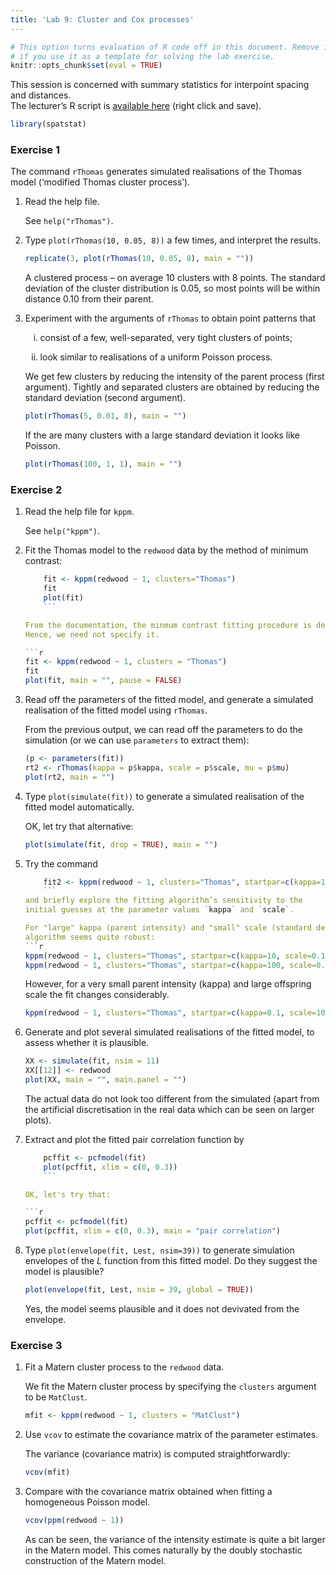 ```yaml
---
title: 'Lab 9: Cluster and Cox processes'
---
```


```r
# This option turns evaluation of R code off in this document. Remove it
# if you use it as a template for solving the lab exercise.
knitr::opts_chunk$set(eval = TRUE)
```

This session is concerned with summary statistics for interpoint
spacing and distances.  
The lecturer's R script is [available here](https://raw.githubusercontent.com/spatstat/testWorkshop/master/Scripts/script09.R) (right click and save).

```r
library(spatstat)
```

### Exercise 1

The command `rThomas` generates simulated realisations of
the Thomas model (‘modified Thomas cluster process’).

1.  Read the help file.

    See `help("rThomas")`.

2.  Type `plot(rThomas(10, 0.05, 8))` a few times, and
    interpret the results.

    ```r
    replicate(3, plot(rThomas(10, 0.05, 8), main = ""))
    ```

    A clustered process -- on average 10 clusters with 8 points. The standard
    deviation of the cluster distribution is 0.05, so most points will be within
    distance 0.10 from their parent.

3.  Experiment with the arguments of `rThomas` to obtain
    point patterns that
    
    i.  consist of a few, well-separated, very tight clusters of
        points;
        
    ii. look similar to realisations of a uniform Poisson process.

    We get few clusters by reducing the intensity of the parent process (first argument).
    Tightly and separated clusters are obtained by reducing the standard deviation
    (second argument).

    ```r
    plot(rThomas(5, 0.01, 8), main = "")
    ```

    If the are many clusters with a large standard deviation it looks like Poisson.

    ```r
    plot(rThomas(100, 1, 1), main = "")
    ```


### Exercise 2

1.  Read the help file for `kppm`.

    See `help("kppm")`.

2.  Fit the Thomas model to the `redwood` data by the
    method of minimum contrast:
    ```r
    fit <- kppm(redwood ~ 1, clusters="Thomas")
    fit
    plot(fit)
    ```

    From the documentation, the minmum contrast fitting procedure is default.
    Hence, we need not specify it.

    ```r
    fit <- kppm(redwood ~ 1, clusters = "Thomas")
    fit
    plot(fit, main = "", pause = FALSE) 
    ```

3.  Read off the parameters of the fitted model, and generate a
    simulated realisation of the fitted model using `rThomas`.

    From the previous output, we can read off the parameters to do the simulation
    (or we can use `parameters` to extract them):

    ```r
    (p <- parameters(fit))
    rt2 <- rThomas(kappa = p$kappa, scale = p$scale, mu = p$mu)
    plot(rt2, main = "")
    ```

4.  Type `plot(simulate(fit))` to generate a simulated realisation
    of the fitted model automatically.

    OK, let try that alternative:
    
    ```r
    plot(simulate(fit, drop = TRUE), main = "")
    ```

5.  Try the command
    ```r
    fit2 <- kppm(redwood ~ 1, clusters="Thomas", startpar=c(kappa=10, scale=0.1))
    ```
    and briefly explore the fitting algorithm’s sensitivity to the
    initial guesses at the parameter values `kappa` and `scale`.

    For "large" kappa (parent intensity) and "small" scale (standard deviation), the 
    algorithm seems quite robust:
    ```r
    kppm(redwood ~ 1, clusters="Thomas", startpar=c(kappa=10, scale=0.1))
    kppm(redwood ~ 1, clusters="Thomas", startpar=c(kappa=100, scale=0.01))
    ```

    However, for a very small parent intensity (kappa) and large offspring scale the
    fit changes considerably.
    
    ```r
    kppm(redwood ~ 1, clusters="Thomas", startpar=c(kappa=0.1, scale=10))
    ```

6.  Generate and plot several simulated realisations of the fitted
    model, to assess whether it is plausible.

    ```r
    XX <- simulate(fit, nsim = 11)
    XX[[12]] <- redwood
    plot(XX, main = "", main.panel = "")
    ```
    
    The actual data do not look too different from the simulated (apart from the
    artificial discretisation in the real data which can be seen on larger plots).

7.  Extract and plot the fitted pair correlation function by
    ```r
    pcffit <- pcfmodel(fit)
    plot(pcffit, xlim = c(0, 0.3))
    ```

    OK, let's try that:
    
    ```r
    pcffit <- pcfmodel(fit)
    plot(pcffit, xlim = c(0, 0.3), main = "pair correlation")
    ```

8.  Type `plot(envelope(fit, Lest, nsim=39))` to generate simulation
    envelopes of the $L$ function from this fitted model. Do they
    suggest the model is plausible?

    ```r
    plot(envelope(fit, Lest, nsim = 39, global = TRUE))
    ```
    
    Yes, the model seems plausible and it does not devivated from the envelope.


### Exercise 3

1.  Fit a Matern cluster process to the `redwood` data.

    We fit the Matern cluster process by specifying the `clusters` argument to
    be `MatClust`.
    
    ```r
    mfit <- kppm(redwood ~ 1, clusters = "MatClust")
    ```

2.  Use `vcov` to estimate the covariance matrix of the parameter estimates.

    The variance (covariance matrix) is computed straightforwardly:

    ```r
    vcov(mfit)
    ```

3.  Compare with the covariance matrix obtained when fitting a homogeneous Poisson model.

    ```r
    vcov(ppm(redwood ~ 1))
    ```

    As can be seen, the variance of the intensity estimate is quite a bit larger
    in the Matern model. This comes naturally by the doubly stochastic
    construction of the Matern model.
